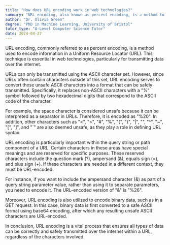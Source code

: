 ```yaml
---
title: "How does URL encoding work in web technologies?"
summary: "URL encoding, also known as percent encoding, is a method to encode information in a Uniform Resource Locator (URL)."
author: "Dr. Olivia Green"
degree: "PhD in Machine Learning, University of Bristol"
tutor_type: "A-Level Computer Science Tutor"
date: 2024-04-27
---
```


URL encoding, commonly referred to as percent encoding, is a method used to encode information in a Uniform Resource Locator (URL). This technique is essential in web technologies, particularly for transmitting data over the internet.

URLs can only be transmitted using the ASCII character set. However, since URLs often contain characters outside of this set, URL encoding serves to convert these unsafe ASCII characters into a format that can be safely transmitted. Specifically, it replaces non-ASCII characters with a "%" symbol followed by two hexadecimal digits that correspond to the ASCII code of the character.

For example, the space character is considered unsafe because it can be interpreted as a separator in URLs. Therefore, it is encoded as "%20". In addition, other characters such as "<", ">", "#", "%", "{", "}", "|", "\", "^", "~", "[", "]", and "`" are also deemed unsafe, as they play a role in defining URL syntax.

URL encoding is particularly important within the query string or path component of a URL. Certain characters in these areas have special meanings and are reserved for specific purposes. These reserved characters include the question mark (?), ampersand (&), equals sign (=), and plus sign (+). If these characters are needed in a different context, they must be URL-encoded.

For instance, if you want to include the ampersand character (&) as part of a query string parameter value, rather than using it to separate parameters, you need to encode it. The URL-encoded version of "&" is "%26".

Moreover, URL encoding is also utilized to encode binary data, such as in a GET request. In this case, binary data is first converted to a safe ASCII format using base64 encoding, after which any resulting unsafe ASCII characters are URL-encoded.

In conclusion, URL encoding is a vital process that ensures all types of data can be correctly and safely transmitted over the internet within a URL, regardless of the characters involved.
    